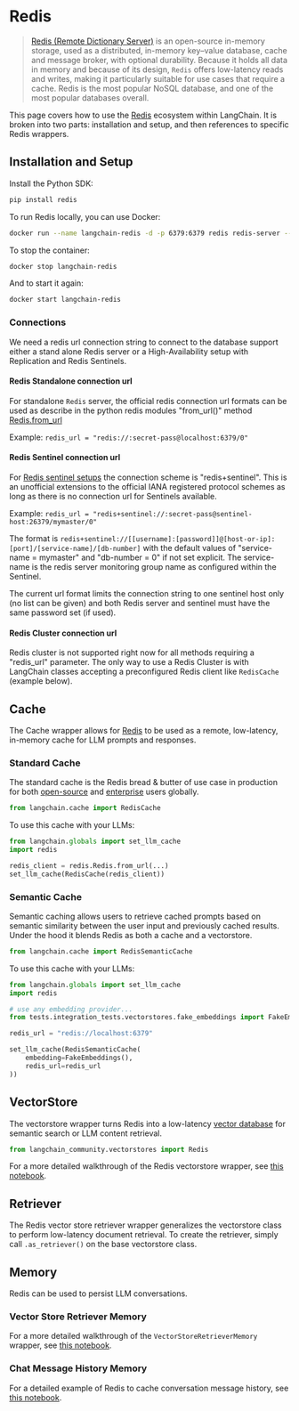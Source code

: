 # Redis

>[Redis (Remote Dictionary Server)](https://en.wikipedia.org/wiki/Redis) is an open-source in-memory storage,
> used as a distributed, in-memory key–value database, cache and message broker, with optional durability.
> Because it holds all data in memory and because of its design, `Redis` offers low-latency reads and writes,
> making it particularly suitable for use cases that require a cache. Redis is the most popular NoSQL database,
> and one of the most popular databases overall.

This page covers how to use the [Redis](https://redis.com) ecosystem within LangChain.
It is broken into two parts: installation and setup, and then references to specific Redis wrappers.

## Installation and Setup

Install the Python SDK:

```bash
pip install redis
```

To run Redis locally, you can use Docker:

```bash
docker run --name langchain-redis -d -p 6379:6379 redis redis-server --save 60 1 --loglevel warning
```

To stop the container:

```bash
docker stop langchain-redis
```

And to start it again:

```bash
docker start langchain-redis
```

### Connections

We need a redis url connection string to connect to the database support either a stand alone Redis server
or a High-Availability setup with Replication and Redis Sentinels.

#### Redis Standalone connection url
For standalone `Redis` server, the official redis connection url formats can be used as describe in the python redis modules
"from_url()" method [Redis.from_url](https://redis-py.readthedocs.io/en/stable/connections.html#redis.Redis.from_url)

Example: `redis_url = "redis://:secret-pass@localhost:6379/0"`

#### Redis Sentinel connection url

For [Redis sentinel setups](https://redis.io/docs/management/sentinel/) the connection scheme is "redis+sentinel".
This is an unofficial extensions to the official IANA registered protocol schemes as long as there is no connection url
for Sentinels available.

Example: `redis_url = "redis+sentinel://:secret-pass@sentinel-host:26379/mymaster/0"`

The format is  `redis+sentinel://[[username]:[password]]@[host-or-ip]:[port]/[service-name]/[db-number]`
with the default values of "service-name = mymaster" and "db-number = 0" if not set explicit.
The service-name is the redis server monitoring group name as configured within the Sentinel.

The current url format limits the connection string to one sentinel host only (no list can be given) and
both Redis server and sentinel must have the same password set (if used).

#### Redis Cluster connection url

Redis cluster is not supported right now for all methods requiring a "redis_url" parameter.
The only way to use a Redis Cluster is with LangChain classes accepting a preconfigured Redis client like `RedisCache`
(example below).

## Cache

The Cache wrapper allows for [Redis](https://redis.io) to be used as a remote, low-latency, in-memory cache for LLM prompts and responses.

### Standard Cache
The standard cache is the Redis bread & butter of use case in production for both [open-source](https://redis.io) and [enterprise](https://redis.com) users globally.

```python
from langchain.cache import RedisCache
```

To use this cache with your LLMs:
```python
from langchain.globals import set_llm_cache
import redis

redis_client = redis.Redis.from_url(...)
set_llm_cache(RedisCache(redis_client))
```

### Semantic Cache
Semantic caching allows users to retrieve cached prompts based on semantic similarity between the user input and previously cached results. Under the hood it blends Redis as both a cache and a vectorstore.

```python
from langchain.cache import RedisSemanticCache
```

To use this cache with your LLMs:
```python
from langchain.globals import set_llm_cache
import redis

# use any embedding provider...
from tests.integration_tests.vectorstores.fake_embeddings import FakeEmbeddings

redis_url = "redis://localhost:6379"

set_llm_cache(RedisSemanticCache(
    embedding=FakeEmbeddings(),
    redis_url=redis_url
))
```

## VectorStore

The vectorstore wrapper turns Redis into a low-latency [vector database](https://redis.com/solutions/use-cases/vector-database/) for semantic search or LLM content retrieval.

```python
from langchain_community.vectorstores import Redis
```

For a more detailed walkthrough of the Redis vectorstore wrapper, see [this notebook](/oss/integrations/vectorstores/redis).

## Retriever

The Redis vector store retriever wrapper generalizes the vectorstore class to perform
low-latency document retrieval. To create the retriever, simply
call `.as_retriever()` on the base vectorstore class.

## Memory

Redis can be used to persist LLM conversations.

### Vector Store Retriever Memory

For a more detailed walkthrough of the `VectorStoreRetrieverMemory` wrapper, see [this notebook](https://python.langchain.com/api_reference/langchain/memory/langchain.memory.vectorstore.VectorStoreRetrieverMemory.html).

### Chat Message History Memory
For a detailed example of Redis to cache conversation message history, see [this notebook](/oss/integrations/memory/redis_chat_message_history).
